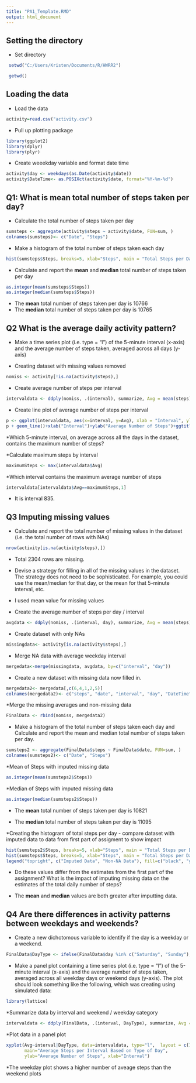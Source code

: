---
title: "PA1_Template.RMD"
output: html_document
---
Setting the directory
---------------------
* Set directory
```{r echo=TRUE}
 setwd("C:/Users/Kristen/Documents/R/HWRR2")

 getwd()
```
Loading the data
----------------

* Load the data
```{r echo=TRUE}
activity=read.csv("activity.csv")
```
* Pull up plotting package
```{r echo=TRUE}
library(ggplot2)
library(dplyr)
library(plyr)
```
* Create weeekday variable and format date time 
```{r echo=TRUE}
activity$day <- weekdays(as.Date(activity$date))
activity$DateTime<- as.POSIXct(activity$date, format="%Y-%m-%d")
```

Q1: What is mean total number of steps taken per day?
-------------------------------------------------
* Calculate the total number of steps taken per day
```{r echo=TRUE}
sumsteps <- aggregate(activity$steps ~ activity$date, FUN=sum, )
colnames(sumsteps)<- c("Date", "Steps")
```
* Make a histogram of the total number of steps taken each day
```{r echo=TRUE}
hist(sumsteps$Steps, breaks=5, xlab="Steps", main = "Total Steps per Day")
```

* Calculate and report the **mean** and **median** total number of steps taken 
per day 

```{r echo=TRUE}
as.integer(mean(sumsteps$Steps))
as.integer(median(sumsteps$Steps))
```
* The **mean** total number of steps taken per day is 10766
* The **median** total number of steps taken per day is 10765

    
Q2 What is the average daily activity pattern?
-------------------------------------------

* Make a time series plot (i.e. type = "l") of the 5-minute interval (x-axis) and the average number of steps taken, averaged across all days (y-axis)

* Creating dataset with missing values removed 
```{r echo=TRUE}
nomiss <- activity[!is.na(activity$steps),]
```

* Create average number of steps per interval
```{r echo=TRUE}
intervaldata <- ddply(nomiss, .(interval), summarize, Avg = mean(steps))
```
* Create line plot of average number of steps per interval
```{r echo=TRUE}
p <- ggplot(intervaldata, aes(x=interval, y=Avg), xlab = "Interval", ylab="Average Number of Steps")
p + geom_line()+xlab("Interval")+ylab("Average Number of Steps")+ggtitle("Average Number of Steps per Interval")
```

*Which 5-minute interval, on average across all the days in the dataset, contains the maximum number of steps?

*Calculate maximum steps by interval
```{r echo=TRUE}
maximumSteps <- max(intervaldata$Avg)
```
*Which interval contains the maximum average number of steps
```{r echo=TRUE}
intervaldata[intervaldata$Avg==maximumSteps,1]
```

* It is interval 835.

Q3 Imputing missing values
-----------------------

* Calculate and report the total number of missing values in the dataset (i.e. the total number of rows with NAs)
```{r echo=TRUE}
nrow(activity[is.na(activity$steps),])
```
* Total 2304 rows are missing.

* Devise a strategy for filling in all of the missing values in the dataset. The strategy does not need to be sophisticated. For example, you could use the mean/median for that day, or the mean for that 5-minute interval, etc.

* I used mean value for missing values

* Create the average number of steps per day / interval
```{r echo=TRUE}
avgdata <- ddply(nomiss, .(interval, day), summarize, Avg = mean(steps))
```

* Create dataset with only NAs 
```{r echo=TRUE}
missingdata<- activity[is.na(activity$steps),]
```
* Merge NA data with average weekday interval 
```{r echo=TRUE}
mergedata<-merge(missingdata, avgdata, by=c("interval", "day"))
```
* Create a new dataset with missing data now filled in.
```{r echo=TRUE}
mergedata2<- mergedata[,c(6,4,1,2,5)]
colnames(mergedata2)<- c("steps", "date", "interval", "day", "DateTime")
```
*Merge the missing averages and non-missing data 
```{r echo=TRUE}
FinalData <- rbind(nomiss, mergedata2)
```


* Make a histogram of the total number of steps taken each day and Calculate and report the mean and median total number of steps taken per day. 
```{r echo=TRUE}
sumsteps2 <- aggregate(FinalData$steps ~ FinalData$date, FUN=sum, )
colnames(sumsteps2)<- c("Date", "Steps")
```
*Mean of Steps with imputed missing data 
```{r echo=TRUE}
as.integer(mean(sumsteps2$Steps))
```

*Median of Steps with imputed missing data 
```{r echo=TRUE}
as.integer(median(sumsteps2$Steps))
```
* The **mean** total number of steps taken per day is 10821

* The **median** total number of steps taken per day is 11095

*Creating the histogram of total steps per day - compare dataset with imputed data to data from first part of assigment to show impact
```{r echo=TRUE}
hist(sumsteps2$Steps, breaks=5, xlab="Steps", main = "Total Steps per Day with Imputed Data", col="Black")
hist(sumsteps$Steps, breaks=5, xlab="Steps", main = "Total Steps per Day with Imputed data", col="Grey", add=T)
legend("topright", c("Imputed Data", "Non-NA Data"), fill=c("black", "grey") )
```
* Do these values differ from the estimates from the first part of the assignment? What is the impact of imputing missing data on the estimates of the total daily number of steps?

* The **mean** and **median** values are both greater after imputting data. 

Q4 Are there differences in activity patterns between weekdays and weekends?
---------------------------------------------------------------------------

* Create a new dichotomous variable to identify if the day is a weekday or a weekend.
```{r echo=TRUE}
FinalData$DayType <- ifelse(FinalData$day %in% c("Saturday", "Sunday"), "Weekend", "Weekday")
```


* Make a panel plot containing a time series plot (i.e. type = "l") of the 5-minute interval (x-axis) and the average number of steps taken, averaged across all weekday days or weekend days (y-axis). The plot should look something like the following, which was creating using simulated data:
```{r echo=TRUE}
library(lattice) 
```
*Summarize data by interval and weekend / weekday category
```{r echo=TRUE}
intervaldata <- ddply(FinalData, .(interval, DayType), summarize, Avg = mean(steps))
```
*Plot data in a panel plot
```{r echo=TRUE}
xyplot(Avg~interval|DayType, data=intervaldata, type="l",  layout = c(1,2),
       main="Average Steps per Interval Based on Type of Day", 
       ylab="Average Number of Steps", xlab="Interval")
```
*The weekday plot shows a higher number of aveage steps than the weekend plots